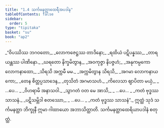 ```yaml
---
title: "1.4 သင်္ကမနတ္ထာထေရီအပဒါန"
tableOfContents: false
sidebar:
  order: 5
type: "tipitaka"
basket: "su"
book: "ap2"
---
```



<DynamicBreadcrumb />

<Division number="31" book="ap2">

<Paragraph number="39" type="verses" book="ap2">
_“ဝိပဿိဿ ဘဂဝတော,_  
_လောကဇေဋ္ဌဿ တာဒိနော;_  
_ရထိယံ ပဋိပန္နဿ,_  
_တာရယန္တဿ ပါဏိနော._  

</Paragraph>

</Division>
<Division number="32" book="ap2">

<Paragraph number="40" type="verses" book="ap2">
_ဃရတော နိက္ခမိတွာန,_  
_အဝကုဇ္ဇာ နိပဇ္ဇဟံ;_  
_အနုကမ္ပကော လောကနာထော,_  
_သိရသိ အက္ကမီ မမ._  

</Paragraph>

</Division>
<Division number="33" book="ap2">

<Paragraph number="41" type="verses" book="ap2">
_အက္ကမိတွာန သိရသိ,_  
_အဂမာ လောကနာယကော;_  
_တေန စိတ္တပ္ပသာဒေန,_  
_တုသိတံ အဂမာသဟံ._  

</Paragraph>

</Division>
<Division number="34" book="ap2">

<Paragraph number="42" type="verses" book="ap2">
_ကိလေသာ ဈာပိတာ မယှံ,_  
_ …ပေ… _  
_ဝိဟရာမိ အနာသဝါ._  

</Paragraph>

</Division>
<Division number="35" book="ap2">

<Paragraph number="43" type="verses" book="ap2">
_သွာဂတံ ဝတ မေ အာသိ,_  
_ …ပေ… _  
_ကတံ ဗုဒ္ဓဿ သာသနံ._  

</Paragraph>

</Division>
<Division number="36" book="ap2">

<Paragraph number="44" type="verses" book="ap2">
_ပဋိသမ္ဘိဒါ စတဿော,_  
_ …ပေ… _  
_ကတံ ဗုဒ္ဓဿ သာသနံ”._  

</Paragraph>

<Paragraph number="45" book="ap2">
ဣတ္ထံ သုဒံ သင်္ကမနတ္ထာ ဘိက္ခုနီ ဣမာ ဂါထာယော အဘာသိတ္ထာတိ.

</Paragraph>
</Division>

<Paragraph number="46" type="center" book="ap2">
သင်္ကမနတ္ထာထေရိယာပဒါနံ စတုတ္ထံ.
</Paragraph>